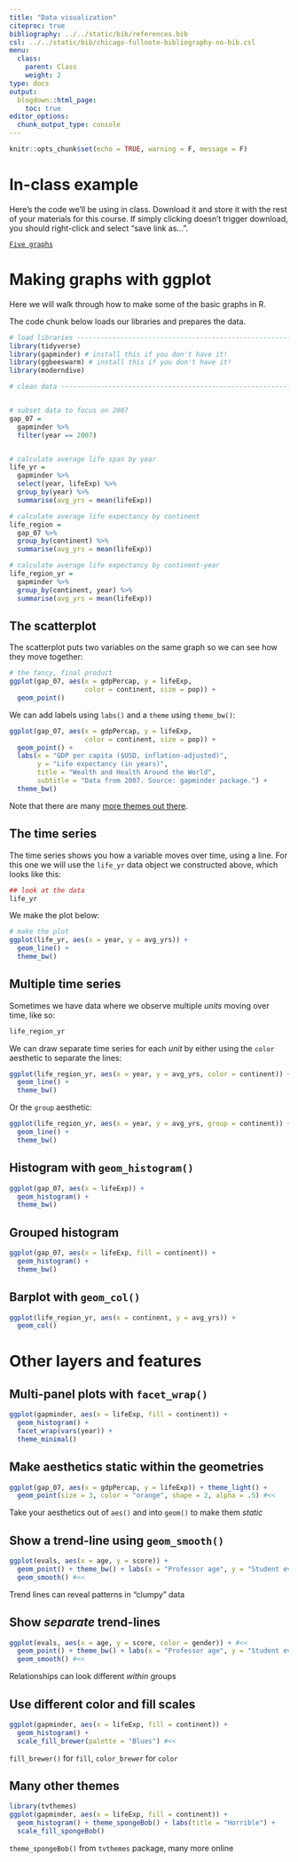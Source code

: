 ```yaml
---
title: "Data visualization"
citeproc: true
bibliography: ../../static/bib/references.bib
csl: ../../static/bib/chicago-fullnote-bibliography-no-bib.csl
menu: 
  class:
    parent: Class
    weight: 2
type: docs
output:
  blogdown::html_page:
    toc: true
editor_options: 
  chunk_output_type: console
---
```




```r
knitr::opts_chunk$set(echo = TRUE, warning = F, message = F)
```



# In-class example

Here's the code we'll be using in class. Download it and store it with the rest of your materials for this course. If simply clicking doesn't trigger download, you should right-click and select "save link as...". 

[<i class="fas fa-file-archive"></i> `Five graphs`](/files/five-graphs.R)



# Making graphs with ggplot


Here we will walk through how to make some of the basic graphs in R.

The code chunk below loads our libraries and prepares the data.


```r
# load libraries -------------------------------------------------------------------------
library(tidyverse)
library(gapminder) # install this if you don't have it!
library(ggbeeswarm) # install this if you don't have it!
library(moderndive)

# clean data ------------------------------------------------------------------------


# subset data to focus on 2007
gap_07 =
  gapminder %>%
  filter(year == 2007)


# calculate average life span by year
life_yr =
  gapminder %>%
  select(year, lifeExp) %>%
  group_by(year) %>%
  summarise(avg_yrs = mean(lifeExp))

# calculate average life expectancy by continent
life_region =
  gap_07 %>%
  group_by(continent) %>%
  summarise(avg_yrs = mean(lifeExp))

# calculate average life expectancy by continent-year
life_region_yr =
  gapminder %>%
  group_by(continent, year) %>%
  summarise(avg_yrs = mean(lifeExp))
```



## The scatterplot


The scatterplot puts two variables on the same graph so we can see how they move together:

```r
# the fancy, final product
ggplot(gap_07, aes(x = gdpPercap, y = lifeExp,
                   color = continent, size = pop)) +
  geom_point()
```



We can add labels using `labs()` and a `theme` using `theme_bw()`:

```r
ggplot(gap_07, aes(x = gdpPercap, y = lifeExp,
                   color = continent, size = pop)) +
  geom_point() +
  labs(x = "GDP per capita ($USD, inflation-adjusted)",
       y = "Life expectancy (in years)",
       title = "Wealth and Health Around the World",
       subtitle = "Data from 2007. Source: gapminder package.") +
  theme_bw()
```


Note that there are many [more themes out there](https://ggplot2.tidyverse.org/reference/ggtheme.html).



## The time series


The time series shows you how a variable moves over time, using a line. For this one we will use the `life_yr` data object we constructed above, which looks like this:

```r
## look at the data
life_yr
```


We make the plot below:


```r
# make the plot
ggplot(life_yr, aes(x = year, y = avg_yrs)) +
  geom_line() +
  theme_bw()

```


## Multiple time series


Sometimes we have data where we observe multiple *units* moving over time, like so:

```r
life_region_yr
```


We can draw separate time series for each *unit* by either using the `color` aesthetic to separate the lines:


```r
ggplot(life_region_yr, aes(x = year, y = avg_yrs, color = continent)) +
  geom_line() +
  theme_bw()
```


Or the `group` aesthetic:


```r
ggplot(life_region_yr, aes(x = year, y = avg_yrs, group = continent)) +
  geom_line() +
  theme_bw()
```


## Histogram with `geom_histogram()`


```r
ggplot(gap_07, aes(x = lifeExp)) + 
  geom_histogram() + 
  theme_bw()
```


## Grouped histogram


```r
ggplot(gap_07, aes(x = lifeExp, fill = continent)) + 
  geom_histogram() + 
  theme_bw()
```


## Barplot with `geom_col()`


```r
ggplot(life_region_yr, aes(x = continent, y = avg_yrs)) + 
  geom_col()
```



# Other layers and features


## Multi-panel plots with `facet_wrap()`

```r
ggplot(gapminder, aes(x = lifeExp, fill = continent)) + 
  geom_histogram() + 
  facet_wrap(vars(year)) +
  theme_minimal()
```



## Make aesthetics static within the geometries


```r
ggplot(gap_07, aes(x = gdpPercap, y = lifeExp)) + theme_light() + 
  geom_point(size = 3, color = "orange", shape = 2, alpha = .5) #<<
```


Take your aesthetics out of `aes()` and into `geom()` to make them *static*



## Show a trend-line using `geom_smooth()`


```r
ggplot(evals, aes(x = age, y = score)) + 
  geom_point() + theme_bw() + labs(x = "Professor age", y = "Student evals") + 
  geom_smooth() #<<
```

Trend lines can reveal patterns in "clumpy" data


## Show *separate* trend-lines


```r
ggplot(evals, aes(x = age, y = score, color = gender)) + #<<
  geom_point() + theme_bw() + labs(x = "Professor age", y = "Student evals") + 
  geom_smooth() #<<
```


Relationships can look different *within* groups


## Use different color and fill scales


```r
ggplot(gapminder, aes(x = lifeExp, fill = continent)) + 
  geom_histogram() + 
  scale_fill_brewer(palette = "Blues") #<<
```


`fill_brewer()` for `fill`, `color_brewer` for `color`



## Many other themes

```r
library(tvthemes)
ggplot(gapminder, aes(x = lifeExp, fill = continent)) + 
  geom_histogram() + theme_spongeBob() + labs(title = "Horrible") + 
  scale_fill_spongeBob()
```

`theme_spongeBob()` from `tvthemes` package, many more online